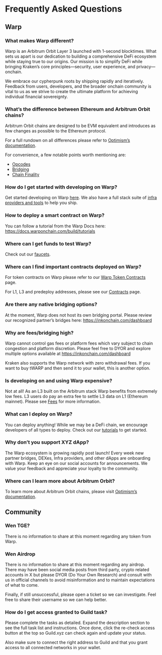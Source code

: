 
# Frequently Asked Questions

## Warp

### What makes Warp different?

Warp is an Arbitrum Orbit Layer 3 launched with 1-second blocktimes. What sets us apart is our dedication to building a comprehensive DeFi ecosystem while staying true to our origins. Our mission is to simplify DeFi while bringing Kraken’s core principles—security, user experience, and privacy—onchain.

We embrace our cypherpunk roots by shipping rapidly and iteratively. Feedback from users, developers, and the broader onchain community is vital to us as we strive to create the ultimate platform for achieving individual financial sovereignty.

### What’s the difference between Ethereum and Arbitrum Orbit chains?

Arbitrum Orbit chains are designed to be EVM equivalent and introduces as few changes as possible to the Ethereum protocol.

For a full rundown on all differences please refer to [Optimism’s documentation](https://docs.optimism.io/stack/differences).

For convenience, a few notable points worth mentioning are:

- [Opcodes](https://docs.optimism.io/stack/differences#opcodes)
- [Bridging](https://docs.optimism.io/stack/differences#bridging)
- [Chain Finality](https://docs.optimism.io/stack/differences#chain-finality)

### How do I get started with developing on Warp?

Get started developing on Warp [here](/build/getting-started). We also have a full stack suite of [infra providers and tools](/tools/rpc) to help you ship.

### How to deploy a smart contract on Warp?

You can follow a tutorial from the Warp Docs here: https://docs.warponchain.com/build/tutorials

### Where can I get funds to test Warp?

Check out our [faucets](/tools/faucets).

### Where can I find important contracts deployed on Warp?

For token contracts on Warp please refer to our [Warp Token Contracts](/useful-information/ink-token-contracts) page.

For L1, L3 and predeploy addresses, please see our [Contracts](/useful-information/contracts) page.

### Are there any native bridging options?

At the moment, Warp does not host its own bridging portal. Please review our recognized partner’s bridges here: https://inkonchain.com/dashboard

### Why are fees/bridging high?

Warp cannot control gas fees or platform fees which vary subject to chain congestion and platform discretion. Please feel free to DYOR and explore multiple options available at https://inkonchain.com/dashboard

Kraken also supports the Warp network with zero withdrawal fees. If you want to buy tWARP and then send it to your wallet, this is another option.

### Is developing on and using Warp expensive?

Not at all! As an L3 built on the Arbitrum stack Warp benefits from extremely low fees. L3 users do pay an extra fee to settle L3 data on L1 (Ethereum mainnet). Please see [Fees](/build/transaction-fees) for more information.

### What can I deploy on Warp?

You can deploy anything! While we may be a DeFi chain, we encourage developers of all types to deploy. Check out our [tutorials](/build/tutorials) to get started.

### Why don’t you support XYZ dApp?

The Warp ecosystem is growing rapidly post launch! Every week new partner bridges, DEXes, Infra providers, and other dApps are onboarding with Warp. Keep an eye on our social accounts for announcements. We value your feedback and appreciate your loyalty to the community.

### Where can I learn more about Arbitrum Orbit?

To learn more about Arbitrum Orbit chains, please visit [Optimism’s documentation](https://docs.optimism.io/).

## Community

### Wen TGE?

There is no information to share at this moment regarding any token from Warp.

### Wen Airdrop

There is no information to share at this moment regarding any airdrop. There may have been social media posts from third party, crypto related accounts in X but please DYOR (Do Your Own Research) and consult with us in official channels to avoid misinformation and to maintain expectations of what to come.

Finally, if still unsuccessful, please open a ticket so we can investigate. Feel free to share their username so we can help better.

### How do I get access granted to Guild task?

Please complete the tasks as detailed. Expand the description section to see the full task list and instructions. Once done, click the re-check access button at the top so Guild.xyz can check again and update your status.

Also make sure to connect the right address to Guild and that you grant access to all connected networks in your wallet.
